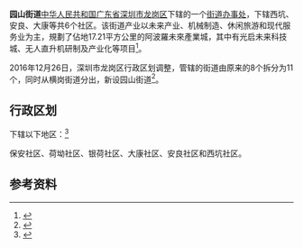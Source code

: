 {{中国乡级行政区|44/03/07/017/000
| 电话区号 = 755
}}
'''园山街道'''[[中华人民共和国|中华人民共和国]][[广东省|广东省]][[深圳市|深圳市]][[龙岗区|龙岗区]]下辖的一个[[街道办事处|街道办事处]]，下辖西坑、安良、大康等共6个社区。该街道产业以未来产业、机械制造、休闲旅游和现代服务业为主，規劃了佔地17.21平方公里的阿波羅未來產業城，其中有光启未来科技城、无人直升机研制及产业化等项目<ref>{{Cite news|url=http://news.163.com/16/1228/10/C9C95S4F00014AEE.html|title=龙岗区昨举行挂牌仪式，增加吉华、园山、宝龙3街道|last=|first=|date=2016-12-28|work=金羊网(广州)|accessdate=2017-01-10|archive-url=https://web.archive.org/web/20180504090303/http://news.163.com/16/1228/10/C9C95S4F00014AEE.html|archive-date=2018-05-04|dead-url=yes}}</ref>。

2016年12月26日，深圳市龙岗区行政区划调整，管辖的街道由原来的8个拆分为11个，同时从横岗街道分出，新设园山街道<ref>{{Cite news|url=http://sz.leju.com/news/2016-12-27/10306219338475091841427.shtml|title=深圳宝安区街道“6变10” 龙岗区街道“8变11”|last=|first=|date=2016-12-27|work=南方日报|accessdate=2017-01-10|archive-url=https://web.archive.org/web/20170110161409/http://sz.leju.com/news/2016-12-27/10306219338475091841427.shtml|archive-date=2017-01-10|dead-url=yes}}</ref>。

== 行政区划 ==
下辖以下地区：<ref>{{PRC admin/ref sgc|44/03/07/017/000}}</ref>

保安社区、荷坳社区、银荷社区、大康社区、安良社区和西坑社区。

== 参考资料 ==
{{reflist}}

{{PRC admin/navcat|44/03/07/017/000}}